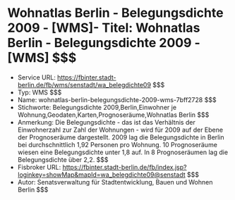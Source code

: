 # Wohnatlas Berlin - Belegungsdichte 2009 - [WMS]- Titel: Wohnatlas Berlin - Belegungsdichte 2009 - [WMS] $$$
- Service URL: https://fbinter.stadt-berlin.de/fb/wms/senstadt/wa_belegdichte09 $$$
- Typ: WMS $$$
- Name: wohnatlas-berlin-belegungsdichte-2009-wms-7bff2728 $$$
- Stichworte: Belegungsdichte 2009,Berlin,Einwohner je Wohnung,Geodaten,Karten,Prognoseräume,Wohnatlas Berlin $$$
- Anmerkung: Die Belegungsdichte - das ist das Verhältnis der Einwohnerzahl zur Zahl der Wohnungen - wird für 2009 auf der Ebene der Prognoseräume dargestellt. 2009 lag die Belegungsdichte in Berlin bei durchschnittlich 1,92 Personen pro Wohnung. 10 Prognoseräume wiesen eine Belegungsdichte unter 1,8 auf. In 8 Prognoseräumen lag die Belegungsdichte über 2,2. $$$
- Fisbroker URL: https://fbinter.stadt-berlin.de/fb/index.jsp?loginkey=showMap&mapId=wa_belegdichte09@senstadt $$$
- Autor: Senatsverwaltung für Stadtentwicklung, Bauen und Wohnen Berlin $$$
